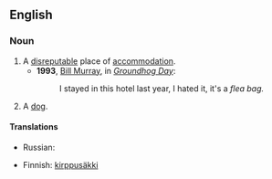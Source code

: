 ==English==

===Noun===
{{en-noun|sg=[[flea]] [[bag]]}}

# A [[disreputable]] place of [[accommodation]].  
#*'''1993''', [[w:Bill Murray|Bill Murray]], in ''[[w:Groundhog Day (film)|Groundhog Day]]'':
#*:I stayed in this hotel last year, I hated it, it's a ''flea bag.''
# {{slang}} A [[dog]].

====Translations====
{{trans-top|disreputable place of accommodation}}
{{trans-mid}}
* Russian: {{t|ru|клоповник|m|tr=klopóvnik|sc=Cyrl}}
{{trans-bottom}}

{{trans-top|(slang) dog}}
* Finnish: [[kirppusäkki]]
{{trans-mid}}
{{trans-bottom}}